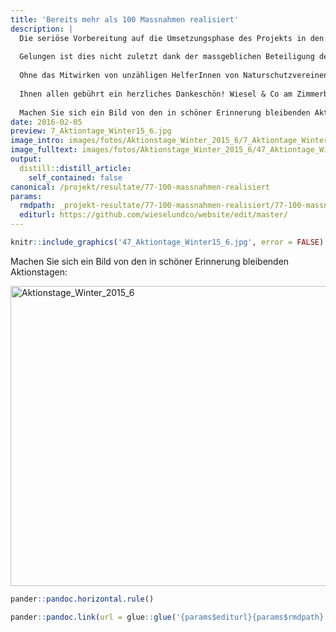 ```yaml
---
title: 'Bereits mehr als 100 Massnahmen realisiert'
description: |
  Die seriöse Vorbereitung auf die Umsetzungsphase des Projekts in den Jahren 2014 und 2015 hat sich offensichtlich gelohnt. Dank den guten Kontakten mit Landwirten, Jägern und Förstern konnten im ersten Quartal 2016 bereits über hundert Massnahmen umgesetzt werden: Asthaufen, Winterquartiere, Gebüschgruppen und Gross-Strukturen.  
  
  Gelungen ist dies nicht zuletzt dank der massgeblichen Beteiligung der Ackerbaustellenleiter und Leiter von Vernetzungsprojekten. 
  
  Ohne das Mitwirken von unzähligen HelferInnen von Naturschutzvereinen, Pfadfinder-Abteilungen, Schulklassen, Jagdgesellschaften, Anwohnerschaften etc. wäre dies nicht möglich gewesen. 
  
  Ihnen allen gebührt ein herzliches Dankeschön! Wiesel & Co am Zimmerberg blickt zuversichtlich auf den April und die kommenden Saisons voller Aufwertungsmassnahmen für die Lebensräume der Kleinraubtiere. 
  
  Machen Sie sich ein Bild von den in schöner Erinnerung bleibenden Aktionstagen:
date: 2016-02-05
preview: 7_Aktiontage_Winter15_6.jpg
image_intro: images/fotos/Aktionstage_Winter_2015_6/7_Aktiontage_Winter15_6.jpg
image_fulltext: images/fotos/Aktionstage_Winter_2015_6/47_Aktiontage_Winter15_6.jpg
output:
  distill::distill_article:
    self_contained: false
canonical: /projekt/resultate/77-100-massnahmen-realisiert
params:
  rmdpath: _projekt-resultate/77-100-massnahmen-realisiert/77-100-massnahmen-realisiert.Rmd
  editurl: https://github.com/wieselundco/website/edit/master/
---
```



```r
knitr::include_graphics('47_Aktiontage_Winter15_6.jpg', error = FALSE) #images/fotos/Aktionstage_Winter_2015_6/47_Aktiontage_Winter15_6.jpg
```

Machen Sie sich ein Bild von den in schöner Erinnerung
bleibenden Aktionstagen: 

<!-- {gallery}fotos/Aktionstage\_Winter\_2015\_6{/gallery} -->

<a data-flickr-embed="true" href="https://www.flickr.com/photos/193617721@N08/albums/72157719600215299" title="Aktionstage_Winter_2015_6"><img src="https://live.staticflickr.com/65535/51340511748_98db98a3f9_z.jpg" width="640" height="480" alt="Aktionstage_Winter_2015_6"></a><script async src="//embedr.flickr.com/assets/client-code.js" charset="utf-8"></script>

```r
pander::pandoc.horizontal.rule()

pander::pandoc.link(url = glue::glue('{params$editurl}{params$rmdpath}'),text = 'Artikel bearbeiten')
```

<!--http://wieselundco.ch/projekt/resultate/77-100-massnahmen-realisiert-->
